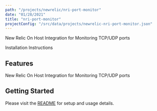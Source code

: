 ```yaml
---
path: "/projects/newrelic/nri-port-monitor"
date: "01/28/2021"
title: "nri-port-monitor"
projectConfig: "/src/data/projects/newrelic-nri-port-monitor.json"
---
```


<!-- Imports must occur at the top of the file -->

New Relic On Host Integration for Monitoring TCP/UDP ports

<Link to="https://github.com/newrelic/nri-port-monitor">Installation Instructions</Link>

## Features

New Relic On Host Integration for Monitoring TCP/UDP ports

## Getting Started

Please visit the [README](https://github.com/newrelic/nri-port-monitor#readme) for setup and usage details.
